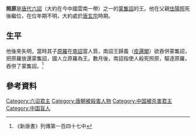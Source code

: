 '''照原'''是[[唐代|唐代]][[六詔|六詔]]（大約在今中國雲南一帶）之一的[[蒙雟詔|蒙雟詔]]的王。他在父親[[佉陽照|佉陽照]]死後繼位，在位年期不明，大約處於[[唐玄宗|唐玄宗]]時期。

==生平==
他後來失明，當時其子[[原羅|原羅]]在[[南詔|南詔]]當人質，南詔王歸義（[[皮邏閣|皮邏閣]]）欲吞併蒙雟詔，把原羅放還蒙雟詔，國人立原羅為王。數月後，南詔指使人殺死照原，驅逐原羅，吞併了蒙雟詔。<ref>《新唐書》列傳第一百四十七中</ref>

{{start box}}
{{s-before|[[佉陽照|佉陽照]]}}
{{s-title|[[六詔|六詔]][[蒙雟詔|蒙雟詔]]王}}
{{s-after|[[原羅|原羅]]}}
{{end box}}

==參考資料==
<div class="references-small">
<references/>
</div>

{{六詔君主}}
{{DEFAULTSORT:Z}}
[[Category:六诏君主|Category:六诏君主]]
[[Category:唐朝被殺害人物|Category:唐朝被殺害人物]]
[[Category:中国被杀害君主|Category:中国被杀害君主]]
[[Category:中国盲人|Category:中国盲人]]
